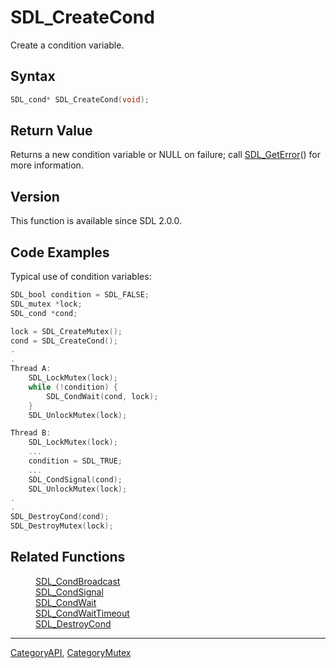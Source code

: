 = SDL_CreateCond =

Create a condition variable.

== Syntax ==

<syntaxhighlight lang='c'>
SDL_cond* SDL_CreateCond(void);
</syntaxhighlight>

== Return Value ==

Returns a new condition variable or NULL on failure; call
[[SDL_GetError]]() for more information.

== Version ==

This function is available since SDL 2.0.0.

== Code Examples ==

Typical use of condition variables:

<syntaxhighlight lang='c++'>
SDL_bool condition = SDL_FALSE;
SDL_mutex *lock;
SDL_cond *cond;

lock = SDL_CreateMutex();
cond = SDL_CreateCond();
.
.
Thread A:
    SDL_LockMutex(lock);
    while (!condition) {
        SDL_CondWait(cond, lock);
    }
    SDL_UnlockMutex(lock);

Thread B:
    SDL_LockMutex(lock);
    ...
    condition = SDL_TRUE;
    ...
    SDL_CondSignal(cond);
    SDL_UnlockMutex(lock);
.
.
SDL_DestroyCond(cond);
SDL_DestroyMutex(lock);
</syntaxhighlight>

== Related Functions ==

:[[SDL_CondBroadcast]]
:[[SDL_CondSignal]]
:[[SDL_CondWait]]
:[[SDL_CondWaitTimeout]]
:[[SDL_DestroyCond]]

----
[[CategoryAPI]], [[CategoryMutex]]


